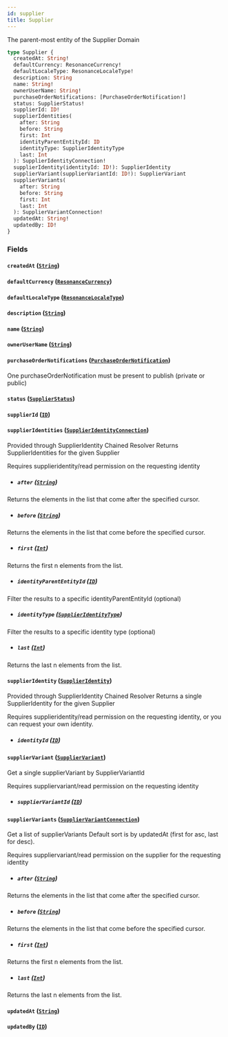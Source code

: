 ```yaml
---
id: supplier
title: Supplier
---
```


The parent-most entity of the Supplier Domain

```graphql
type Supplier {
  createdAt: String!
  defaultCurrency: ResonanceCurrency!
  defaultLocaleType: ResonanceLocaleType!
  description: String
  name: String!
  ownerUserName: String!
  purchaseOrderNotifications: [PurchaseOrderNotification!]
  status: SupplierStatus!
  supplierId: ID!
  supplierIdentities(
    after: String
    before: String
    first: Int
    identityParentEntityId: ID
    identityType: SupplierIdentityType
    last: Int
  ): SupplierIdentityConnection!
  supplierIdentity(identityId: ID!): SupplierIdentity
  supplierVariant(supplierVariantId: ID!): SupplierVariant
  supplierVariants(
    after: String
    before: String
    first: Int
    last: Int
  ): SupplierVariantConnection!
  updatedAt: String!
  updatedBy: ID!
}
```

### Fields

#### `createdAt` ([`String`](/developers/supplier-apis/supply-api/graphql/reference/scalars/string))

#### `defaultCurrency` ([`ResonanceCurrency`](/developers/supplier-apis/supply-api/graphql/reference/enums/resonance-currency))

#### `defaultLocaleType` ([`ResonanceLocaleType`](/developers/supplier-apis/supply-api/graphql/reference/enums/resonance-locale-type))

#### `description` ([`String`](/developers/supplier-apis/supply-api/graphql/reference/scalars/string))

#### `name` ([`String`](/developers/supplier-apis/supply-api/graphql/reference/scalars/string))

#### `ownerUserName` ([`String`](/developers/supplier-apis/supply-api/graphql/reference/scalars/string))

#### `purchaseOrderNotifications` ([`PurchaseOrderNotification`](/developers/supplier-apis/supply-api/graphql/reference/objects/purchase-order-notification))

One purchaseOrderNotification must be present to publish (private or public)

#### `status` ([`SupplierStatus`](/developers/supplier-apis/supply-api/graphql/reference/enums/supplier-status))

#### `supplierId` ([`ID`](/developers/supplier-apis/supply-api/graphql/reference/scalars/id))

#### `supplierIdentities` ([`SupplierIdentityConnection`](/developers/supplier-apis/supply-api/graphql/reference/objects/supplier-identity-connection))

Provided through SupplierIdentity Chained Resolver
Returns SupplierIdentities for the given Supplier

Requires supplieridentity/read permission on the requesting identity

- ##### `after` ([`String`](/developers/supplier-apis/supply-api/graphql/reference/scalars/string))

Returns the elements in the list that come after the specified cursor.

- ##### `before` ([`String`](/developers/supplier-apis/supply-api/graphql/reference/scalars/string))

Returns the elements in the list that come before the specified cursor.

- ##### `first` ([`Int`](/developers/supplier-apis/supply-api/graphql/reference/scalars/int))

Returns the first n elements from the list.

- ##### `identityParentEntityId` ([`ID`](/developers/supplier-apis/supply-api/graphql/reference/scalars/id))

Filter the results to a specific identityParentEntityId (optional)

- ##### `identityType` ([`SupplierIdentityType`](/developers/supplier-apis/supply-api/graphql/reference/enums/supplier-identity-type))

Filter the results to a specific identity type (optional)

- ##### `last` ([`Int`](/developers/supplier-apis/supply-api/graphql/reference/scalars/int))

Returns the last n elements from the list.

#### `supplierIdentity` ([`SupplierIdentity`](/developers/supplier-apis/supply-api/graphql/reference/objects/supplier-identity))

Provided through SupplierIdentity Chained Resolver
Returns a single SupplierIdentity for the given Supplier

Requires supplieridentity/read permission on the requesting identity, or you can request your own identity.

- ##### `identityId` ([`ID`](/developers/supplier-apis/supply-api/graphql/reference/scalars/id))

#### `supplierVariant` ([`SupplierVariant`](/developers/supplier-apis/supply-api/graphql/reference/objects/supplier-variant))

Get a single supplierVariant by SupplierVariantId

Requires suppliervariant/read permission on the requesting identity

- ##### `supplierVariantId` ([`ID`](/developers/supplier-apis/supply-api/graphql/reference/scalars/id))

#### `supplierVariants` ([`SupplierVariantConnection`](/developers/supplier-apis/supply-api/graphql/reference/objects/supplier-variant-connection))

Get a list of supplierVariants
Default sort is by updatedAt (first for asc, last for desc).

Requires suppliervariant/read permission on the supplier for the requesting identity

- ##### `after` ([`String`](/developers/supplier-apis/supply-api/graphql/reference/scalars/string))

Returns the elements in the list that come after the specified cursor.

- ##### `before` ([`String`](/developers/supplier-apis/supply-api/graphql/reference/scalars/string))

Returns the elements in the list that come before the specified cursor.

- ##### `first` ([`Int`](/developers/supplier-apis/supply-api/graphql/reference/scalars/int))

Returns the first n elements from the list.

- ##### `last` ([`Int`](/developers/supplier-apis/supply-api/graphql/reference/scalars/int))

Returns the last n elements from the list.

#### `updatedAt` ([`String`](/developers/supplier-apis/supply-api/graphql/reference/scalars/string))

#### `updatedBy` ([`ID`](/developers/supplier-apis/supply-api/graphql/reference/scalars/id))
